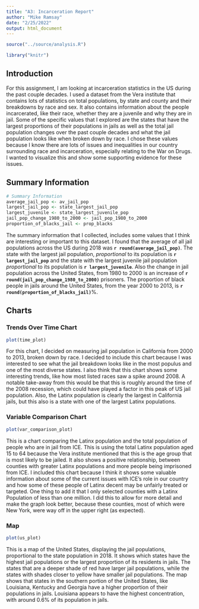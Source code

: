 ```yaml
---
title: "A3: Incarceration Report"
author: "Mike Ramsay"
date: "2/25/2022"
output: html_document
---
```


```r
source("../source/analysis.R")

library("knitr")
```


## Introduction
For this assignment, I am looking at incarceration statistics in the US during the past couple decades. I used a dataset from the Vera institute that contains lots of statistics on total populations, by state and county and their breakdowns by race and sex. It also contains information about the people incarcerated, like their race, whether they are a juvenile and why they are in jail. Some of the specific values that I explored are the states that have the largest proportions of their populations in jails as well as the total jail population changes over the past couple decades and what the jail population looks like when broken down by race. I chose these values because I know there are lots of issues and inequalities in our country surrounding race and incarceration, especially relating to the War on Drugs. I wanted to visualize this and show some supporting evidence for these issues.

## Summary Information

```r
# Summary Information
average_jail_pop <- av_jail_pop
largest_jail_pop <- state_largest_jail_pop
largest_juvenile <- state_largest_juvenile_pop
jail_pop_change_1980_to_2000 <- jail_pop_1980_to_2000
proportion_of_blacks_jail <- prop_blacks
```

The summary information that I collected, includes some values that I think are interesting or important to this dataset. I found that the average of all jail populations across the US during 2018 was **`r round(average_jail_pop)`**. The state with the largest jail population, _proportional_ to its population is **`r largest_jail_pop`** and the state with the largest juvenile jail population _proportional_ to its population is **`r largest_juvenile`**. Also the change in jail population across the United States, from 1980 to 2000 is an increase of **`r round(jail_pop_change_1980_to_2000)`** prisoners. The proportion of black people in jails around the United States, from the year 2000 to 2013, is **`r round(proportion_of_blacks_jail)`**%.


## Charts

### Trends Over Time Chart

```r
plot(time_plot)
```

For this chart, I decided on measuring jail population in California from 2000 to 2013, broken down by race. I decided to include this chart because I was interested to see what the jail breakdown looks like in the most populus and one of the most diverse states. I also think that this chart shows some interesting trends, like how most listed races saw a spike around 2008. A notable take-away from this would be that this is roughly around the time of the 2008 recession, which could have played a factor in this peak of US jail population. Also, the Latinx population is clearly the largest in California jails, but this also is a state with one of the largest Latinx populations. 

### Variable Comparison Chart

```r
plot(var_comparison_plot)
```

This is a chart comparing the Latinx population and the total population of people who are in jail from ICE. This is using the total Latinx population aged 15 to 64 because the Vera institute mentioned that this is the age group that is most likely to be jailed. It also shows a positive relationship, between counties with greater Latinx populations and more people being imprisoned from ICE. I included this chart because I think it shows some valuable information about some of the current issues with ICE's role in our country and how some of these people of Latinx decent may be unfairly treated or targeted. One thing to add it that I only selected counties with a Latinx Population of less than one million. I did this to allow for more detail and make the graph look better, because these counties, most of which were New York, were way off in the upper right (as expected). 

### Map

```r
plot(us_plot)
```

This is a map of the United States, displaying the jail populations, proportional to the state population in 2018. It shows which states have the highest jail populations or the largest proportion of its residents in jails. The states that are a deeper shade of red have larger jail populations, while the states with shades  closer to yellow have smaller jail populations. The map shows that states in the southern portion of the United States, like Louisiana, Kentucky and Georgia have a higher proportion of their populations in jails. Louisiana appears to have the highest concentration, with around 0.6% of its population in jails. 

